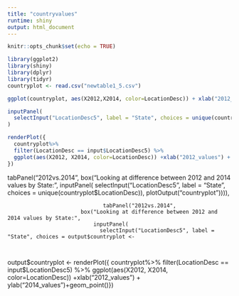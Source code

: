 ```yaml
---
title: "countryvalues"
runtime: shiny
output: html_document
---
```


```r
knitr::opts_chunk$set(echo = TRUE)
```
```r
library(ggplot2)
library(shiny)
library(dplyr)
library(tidyr)
countryplot <- read.csv("newtable1_5.csv")
```

```r
ggplot(countryplot, aes(X2012,X2014, color=LocationDesc)) + xlab("2012_values") + ylab("2014_values") + geom_point()
```
```r
inputPanel(
  selectInput("LocationDesc5", label = "State", choices = unique(countryplot$LocationDesc))
)
```
```r
renderPlot({
  countryplot%>% 
  filter(LocationDesc == input$LocationDesc5) %>% 
  ggplot(aes(X2012, X2014, color=LocationDesc)) +xlab("2012_values") + ylab("2014_values")+geom_point()
})
```
 tabPanel("2012vs.2014",
                           box("Looking at difference between 2012 and 2014 values by State:",
                               inputPanel(
                                 selectInput("LocationDesc5", label = "State", choices = unique(countryplot$LocationDesc)),
                                 plotOutput("countryplot")))),
                                 
                                  tabPanel("2012vs.2014",
                           box("Looking at difference between 2012 and 2014 values by State:",
                               inputPanel(
                                 selectInput("LocationDesc5", label = "State", choices = output$countryplot <- 
                                 
                                 
output$countryplot <- renderPlot({
    countryplot%>% 
      filter(LocationDesc == input$LocationDesc5) %>% 
      ggplot(aes(X2012, X2014, color=LocationDesc)) +xlab("2012_values") + ylab("2014_values")+geom_point()})